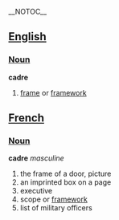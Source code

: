 __NOTOC__
== [[English]] ==
=== [[Noun]] ===
'''cadre'''
# [[frame]] or [[framework]]

== [[French]] ==
===[[Noun]] ===
'''cadre''' ''masculine''
# the frame of a door, picture
# an imprinted box on a page
# executive
# scope or [[framework]]
# list of military officers
